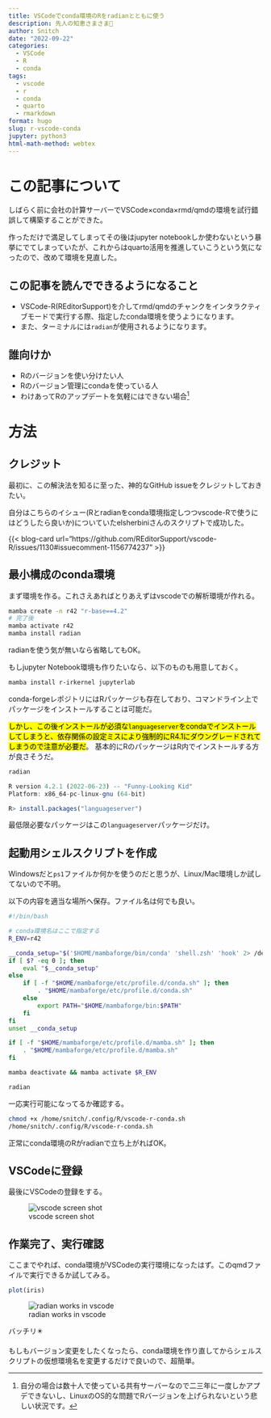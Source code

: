 ```yaml
---
title: VSCodeでconda環境のRをradianとともに使う
description: 先人の知恵さまさま🙏
author: Snitch
date: "2022-09-22"
categories:
  - VSCode
  - R
  - conda
tags:
  - vscode
  - r
  - conda
  - quarto
  - rmarkdown
format: hugo
slug: r-vscode-conda
jupyter: python3
html-math-method: webtex
---
```


# この記事について

しばらく前に会社の計算サーバーでVSCode×conda×rmd/qmdの環境を試行錯誤して構築することができた。

作っただけで満足してしまってその後はjupyter notebookしか使わないという暴挙にでてしまっていたが、これからはquarto活用を推進していこうという気になったので、改めて環境を見直した。

## この記事を読んでできるようになること

- VSCode-R(REditorSupport)を介してrmd/qmdのチャンクをインタラクティブモードで実行する際、指定したconda環境を使うようになります。
- また、ターミナルには`radian`が使用されるようになります。

## 誰向けか

- Rのバージョンを使い分けたい人
- Rのバージョン管理にcondaを使っている人
- わけあってRのアップデートを気軽にはできない場合[^1]

[^1]: 自分の場合は数十人で使っている共有サーバーなので二三年に一度しかアプデできないし、LinuxのOS的な問題でRバージョンを上げられないという悲しい状況です。

# 方法

## クレジット

最初に、この解決法を知るに至った、神的なGitHub issueをクレジットしておきたい。

自分はこちらのイシュー(Rとradianをconda環境指定しつつvscode-Rで使うにはどうしたら良いか)についていたelsherbiniさんのスクリプトで成功した。

{{< blog-card url="https://github.com/REditorSupport/vscode-R/issues/1130#issuecomment-1156774237" >}}

## 最小構成のconda環境

まず環境を作る。これさえあればとりあえずはvscodeでの解析環境が作れる。

```bash
mamba create -n r42 "r-base==4.2"
# 完了後
mamba activate r42
mamba install radian
```

radianを使う気が無いなら省略してもOK。

もしjupyter Notebook環境も作りたいなら、以下のものも用意しておく。

```bash
mamba install r-irkernel jupyterlab
```

conda-forgeレポジトリにはRパッケージも存在しており、コマンドライン上でパッケージをインストールすることは可能だ。

<mark>しかし、この後インストールが必須な`languageserver`をcondaでインストールしてしまうと、依存関係の設定ミスにより強制的にR4.1にダウングレードされてしまうので注意が必要だ</mark>。
基本的にRのパッケージはR内でインストールする方が良さそうだ。

```bash
radian
```

```R
R version 4.2.1 (2022-06-23) -- "Funny-Looking Kid"
Platform: x86_64-pc-linux-gnu (64-bit)

R> install.packages("languageserver")
```

最低限必要なパッケージはこの`languageserver`パッケージだけ。

## 起動用シェルスクリプトを作成

Windowsだと`ps1`ファイルか何かを使うのだと思うが、Linux/Mac環境しか試してないので不明。

以下の内容を適当な場所へ保存。ファイル名は何でも良い。

```bash {name="$HOME/.config/R/vscode-r-conda.sh"}
#!/bin/bash

# conda環境名はここで指定する
R_ENV=r42

__conda_setup="$('$HOME/mambaforge/bin/conda' 'shell.zsh' 'hook' 2> /dev/null)"
if [ $? -eq 0 ]; then
    eval "$__conda_setup"
else
    if [ -f "$HOME/mambaforge/etc/profile.d/conda.sh" ]; then
        . "$HOME/mambaforge/etc/profile.d/conda.sh"
    else
        export PATH="$HOME/mambaforge/bin:$PATH"
    fi
fi
unset __conda_setup

if [ -f "$HOME/mambaforge/etc/profile.d/mamba.sh" ]; then
    . "$HOME/mambaforge/etc/profile.d/mamba.sh"
fi

mamba deactivate && mamba activate $R_ENV

radian
```

一応実行可能になってるか確認する。

```bash
chmod +x /home/snitch/.config/R/vscode-r-conda.sh
/home/snitch/.config/R/vscode-r-conda.sh
```

正常にconda環境のRがradianで立ち上がればOK。

## VSCodeに登録

最後にVSCodeの登録をする。

![vscode screen shot](./vscode_ss.webp)

## 作業完了、実行確認

ここまでやれば、conda環境がVSCodeの実行環境になったはず。このqmdファイルで実行できるか試してみる。

```r
plot(iris)
```

![radian works in vscode](./radian_complete.webp)

バッチリ✴️

もしもバージョン変更をしたくなったら、conda環境を作り直してからシェルスクリプトの仮想環境名を変更するだけで良いので、超簡単。